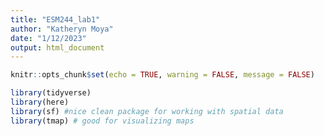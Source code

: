 ```yaml
---
title: "ESM244_lab1"
author: "Katheryn Moya"
date: "1/12/2023"
output: html_document
---
```


```r
knitr::opts_chunk$set(echo = TRUE, warning = FALSE, message = FALSE)

library(tidyverse)
library(here)
library(sf) #nice clean package for working with spatial data
library(tmap) # good for visualizing maps

```



